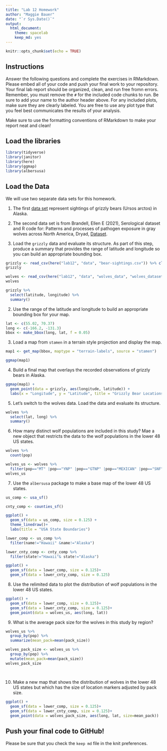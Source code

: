 ```yaml
---
title: "Lab 12 Homework"
author: "Maggie Bauer"
date: "`r Sys.Date()`"
output:
  html_document: 
    theme: spacelab
    keep_md: yes
---
```


```r
knitr::opts_chunk$set(echo = TRUE)
```

## Instructions
Answer the following questions and complete the exercises in RMarkdown. Please embed all of your code and push your final work to your repository. Your final lab report should be organized, clean, and run free fromn errors. Remember, you must remove the `#` for the included code chunks to run. Be sure to add your name to the author header above. For any included plots, make sure they are clearly labeled. You are free to use any plot type that you feel best communicates the results of your analysis.  

Make sure to use the formatting conventions of RMarkdown to make your report neat and clean!  

## Load the libraries
```r
library(tidyverse)
library(janitor)
library(here)
library(ggmap)
library(albersusa)
``` 

## Load the Data
We will use two separate data sets for this homework.  

1. The first [data set](https://rcweb.dartmouth.edu/~f002d69/workshops/index_rspatial.html) represent sightings of grizzly bears (Ursos arctos) in Alaska.  
2. The second data set is from Brandell, Ellen E (2021), Serological dataset and R code for: Patterns and processes of pathogen exposure in gray wolves across North America, Dryad, [Dataset](https://doi.org/10.5061/dryad.5hqbzkh51).  

1. Load the `grizzly` data and evaluate its structure. As part of this step, produce a summary that provides the range of latitude and longitude so you can build an appropriate bounding box.
```r
grizzly <- read_csv(here("lab12", "data", "bear-sightings.csv")) %>% clean_names()
grizzly
```

```r
wolves <- read_csv(here("lab12", "data", "wolves_data", "wolves_dataset.csv")) %>% clean_names()
wolves
```
```r
grizzly %>% 
  select(latitude, longitude) %>% 
  summary()
```

2. Use the range of the latitude and longitude to build an appropriate bounding box for your map.
```r
lat <- c(55.02, 70.37)
long <- c(-166.2, -131.3)
bbox <- make_bbox(long, lat, f = 0.05)
```

3. Load a map from `stamen` in a terrain style projection and display the map.
```r
map1 <- get_map(bbox, maptype = "terrain-labels", source = "stamen")
```

```r
ggmap(map1)
```

4. Build a final map that overlays the recorded observations of grizzly bears in Alaska.
```r
ggmap(map1) + 
  geom_point(data = grizzly, aes(longitude, latitude)) +
  labs(x = "Longitude", y = "Latitude", title = "Grizzly Bear Locations")
```

5. Let's switch to the wolves data. Load the data and evaluate its structure.
```r
wolves %>% 
  select(lat, long) %>% 
  summary()
```

6. How many distinct wolf populations are included in this study? Mae a new object that restricts the data to the wolf populations in the lower 48 US states.
```r
wolves %>% 
  count(pop)
```

```r
wolves_us <- wolves %>% 
  filter(pop=="MT" |pop=="YNP" |pop=="GTNP" |pop=="MEXICAN" |pop=="SNF" |pop=="MI" )
wolves_us
```

7. Use the `albersusa` package to make a base map of the lower 48 US states.
```r
us_comp <- usa_sf()
```

```r
cnty_comp <- counties_sf() 
```

```r
ggplot() + 
  geom_sf(data = us_comp, size = 0.125) + 
  theme_linedraw()+
  labs(title = "USA State Boundaries")
```
```r
lower_comp <- us_comp %>% 
  filter(name!="Hawaii" &name!="Alaska")
```
```r
lower_cnty_comp <- cnty_comp %>% 
  filter(state!="Hawaii"& state!="Alaska")
```
```r
ggplot() +
  geom_sf(data = lower_comp, size = 0.125)+
  geom_sf(data = lower_cnty_comp, size = 0.125)
```

8. Use the relimited data to plot the distribution of wolf populations in the lower 48 US states.
```r
ggplot() +
  geom_sf(data = lower_comp, size = 0.125)+
  geom_sf(data = lower_cnty_comp, size = 0.125)+
  geom_point(data = wolves_us, aes(long, lat))
```

9. What is the average pack size for the wolves in this study by region?
```r
wolves_us %>% 
  group_by(pop) %>% 
  summarize(mean_pack=mean(pack_size))

```
```r
wolves_pack_size <- wolves_us %>% 
  group_by(pop) %>% 
  mutate(mean_pack=mean(pack_size))
wolves_pack_size
  
  
```

10. Make a new map that shows the distribution of wolves in the lower 48 US states but which has the size of location markers adjusted by pack size.
```r
ggplot() +
  geom_sf(data = lower_comp, size = 0.125)+
  geom_sf(data = lower_cnty_comp, size = 0.125)+
  geom_point(data = wolves_pack_size, aes(long, lat, size=mean_pack))
```

## Push your final code to GitHub!
Please be sure that you check the `keep md` file in the knit preferences. 